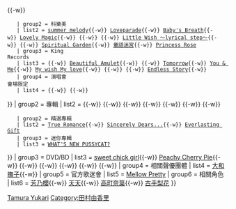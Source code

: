 {{Navbox Musical artist
| name   = 田村由香里
| title  = [[田村由香里]]
| state = <includeonly>collapsed</includeonly>
| background = solo_singer
| group1 = 單曲
| list1 = {{Navbox subgroup
	| group1 = 寶麗金
	| list1 = {{lang|ja|[[勇気をください]]}}{{-w}} {{lang|ja|[[輝きの季節]]}}{{-w}} {{lang|ja|[[REBIRTH 〜女神転生〜]]}}{{-w}} {{lang|ja|[[きっと言える (田村由香里單曲)|きっと言える]]}} 
	| group2 = 科樂美
	| list2 = [[summer melody (歌曲)|summer melody]]{{-w}} [[Love parade|Love{{unicode|&#9825;}}parade]]{{-w}} [[Baby's Breath]]{{-w}} [[Lovely Magic]]{{-w}} {{lang|ja|[[眠れぬ夜につかまえて]]}}{{-w}} {{lang|ja|[[夢見月のアリス]]}}{{-w}} [[Little Wish ～lyrical step～]]{{-w}} {{lang|ja|[[戀愛吧女孩|恋せよ女の子]]}}{{-w}} [[Spiritual Garden]]{{-w}} [[童話迷宮]]{{-w}} [[Princess Rose]]
	| group3 = King<br />Records
	| list3 = {{lang|ja|[[星空的Spica|星空のSpica]]}}{{-w}} [[Beautiful Amulet]]{{-w}} {{lang|ja|[[バンビーノ·バンビーナ]]}}{{-w}} [[Tomorrow (田村由香里單曲)|Tomorrow]]{{-w}} [[You & Me]]{{-w}} [[My wish My love]]{{-w}} {{lang|ja|[[おしえてA to Z]]}}{{-w}} {{lang|ja|[[プラチナLover's Day]]}}{{-w}} [[Endless Story]]{{-w}} {{lang|ja|[[微笑みのプルマージュ]]}}
	| group4 = 演唱會<br />會場限定
	| list4 = {{lang|fr|[[mon chéri]]}}{{-w}} {{lang|ja|[[†メタウサ姫～黒ゆかり王国ミサ～†]]}}{{-w}} {{lang|ja|[[めろ〜ん音頭〜festival of kingdom〜]]}}
}}
| group2 = 專輯
| list2 = {{Navbox subgroup
	| group1 = 原創專輯
	| list1 = {{lang|ja|[[天使は瞳の中に]]}}{{-w}} {{lang|ja|[[花降り月夜と恋曜日。]]}}{{-w}} {{lang|ja|[[蒼空に揺れる蜜月の小舟。]]}}{{-w}} {{lang|ja|[[琥珀の詩、ひとひら]]}}{{-w}} {{lang|ja|[[銀の旋律、記憶の水音。]]}}{{-w}} {{lang|ja|[[十六夜之月、金絲雀之戀。|十六夜の月、カナリアの恋。]]}}{{-w}} {{lang|ja|[[木漏れ日の花冠]]}}{{-w}} {{lang|ja|[[シトロンの雨]]}}{{-w}} {{lang|ja|[[春待ちソレイユ]]}}
	| group2 = 精選專輯
	| list2 = [[True Romance]]{{-w}} [[Sincerely Dears...]]{{-w}} [[Everlasting Gift]]
	| group3 = 迷你專輯
	| list3 = [[WHAT'S NEW PUSSYCAT?]]
}}
| group3 = DVD/BD
| list3 = [[sweet chick girl]]{{-w}} [[Peachy Cherry Pie]]{{-w}} {{lang|ja|田村ゆかり さまぁらいぶ☆*Sugar Time Trip*}}{{-w}} {{lang|ja|田村ゆかり *Cutie{{Unicode|&hearts;}}Cutie Concert* 2005}}{{-w}} {{lang|ja|田村ゆかり LIVE 2006-2007*Pinkle Twinkle☆Milky Way*}}{{-w}} {{lang|ja|田村ゆかり Love{{Unicode|&hearts;}}Live ＊Chelsea Girl＊}}{{-w}} {{lang|ja|田村ゆかり Love{{Unicode|&hearts;}}Live ＊Dreamy Maple Crown＊}}{{-w}} {{lang|ja|田村ゆかり Love{{Unicode|&hearts;}}Live ＊Princess à la mode＊}}
| group4 = 相關聲優團體
| list4 = [[大和撫子 (聲優團體)|大和撫子]]{{-w}} {{lang|ja|[[ムーンエンジェル隊]]}}
| group5 = 官方歌迷會
| list5 = [[Mellow Pretty]]
| group6 = 相關角色
| list6 = [[芳乃櫻]]{{-w}} [[天天 (火影忍者)|天天]]{{-w}} [[高町奈葉]]{{-w}} [[古手梨花]]
}}<noinclude>
[[Category:日本配音員模板|Tamura Yukari]]
[[Category:田村由香里]]
</noinclude>